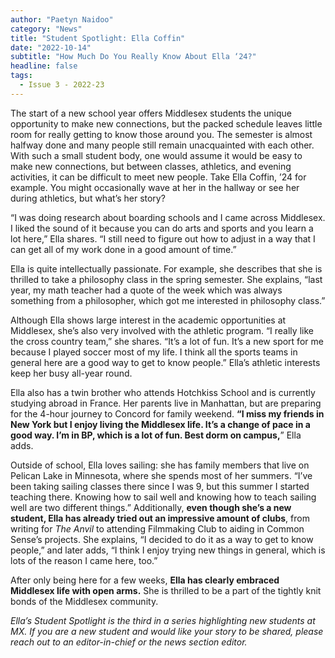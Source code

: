 ```yaml
---
author: "Paetyn Naidoo"
category: "News"
title: "Student Spotlight: Ella Coffin"
date: "2022-10-14"
subtitle: "How Much Do You Really Know About Ella ‘24?"
headline: false
tags:
  - Issue 3 - 2022-23
---
```


The start of a new school year offers Middlesex students the unique opportunity to make new connections, but the packed schedule leaves little room for really getting to know those around you. The semester is almost halfway done and many people still remain unacquainted with each other. With such a small student body, one would assume it would be easy to make new connections, but between classes, athletics, and evening activities, it can be difficult to meet new people. Take Ella Coffin, ’24 for example. You might occasionally wave at her in the hallway or see her during athletics, but what’s her story?

“I was doing research about boarding schools and I came across Middlesex. I liked the sound of it because you can do arts and sports and you learn a lot here,” Ella shares. “I still need to figure out how to adjust in a way that I can get all of my work done in a good amount of time.”

Ella is quite intellectually passionate. For example, she describes that she is thrilled to take a philosophy class in the spring semester. She explains, “last year, my math teacher had a quote of the week which was always something from a philosopher, which got me interested in philosophy class.”

Although Ella shows large interest in the academic opportunities at Middlesex, she’s also very involved with the athletic program. “I really like the cross country team,” she shares. “It’s a lot of fun. It’s a new sport for me because I played soccer most of my life. I think all the sports teams in general here are a good way to get to know people.” Ella’s athletic interests keep her busy all-year round.

Ella also has a twin brother who attends Hotchkiss School and is currently studying abroad in France. Her parents live in Manhattan, but are preparing for the 4-hour journey to Concord for family weekend. **“I miss my friends in New York but I enjoy living the Middlesex life. It’s a change of pace in a good way. I’m in BP, which is a lot of fun. Best dorm on campus,**” Ella adds.

Outside of school, Ella loves sailing: she has family members that live on Pelican Lake in Minnesota, where she spends most of her summers. “I’ve been taking sailing classes there since I was 9, but this summer I started teaching there. Knowing how to sail well and knowing how to teach sailing well are two different things.” Additionally, **even though she’s a new student, Ella has already tried out an impressive amount of clubs**, from writing for _The Anvil_ to attending Filmmaking Club to aiding in Common Sense’s projects. She explains, “I decided to do it as a way to get to know people,” and later adds, “I think I enjoy trying new things in general, which is lots of the reason I came here, too.”

After only being here for a few weeks, **Ella has clearly embraced Middlesex life with open arms.** She is thrilled to be a part of the tightly knit bonds of the Middlesex community.

_Ella’s Student Spotlight is the third in a series highlighting new students at MX. If you are a new student and would like your story to be shared, please reach out to an editor-in-chief or the news section editor._
